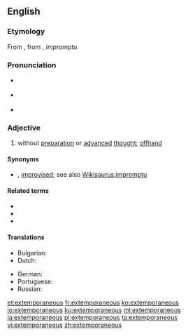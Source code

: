 ==English==

===Etymology===
From {{etyl|LL.|en}} {{m|la|extemporāneus}}, from {{etyl|la|en}} {{m|la|ex tempore}}, ''impromptu''.

===Pronunciation===
* {{a|Canada}} {{IPA|/əksˌtɛmpɚˈeɪniəs/|lang=en}}
* {{a|UK}} {{IPA|/ɛksˌtɛm.pɜː(ɹ)ˈeɪn.i.əs/|lang=en}}
* {{rhymes|eɪniəs|lang=en}}

===Adjective===
{{en-adj}}

# without [[preparation]] or [[advanced]] [[thought]]; [[offhand]]

====Synonyms====
* {{sense|without preparation}} {{l|en|extemporal}} {{qualifier|archaic}}, [[improvised]]; see also [[Wikisaurus:impromptu]]

====Related terms====
* {{l|en|extemporanea}}
* {{l|en|extemporaneousness}}
* {{l|en|extemporize}}

====Translations====
{{trans-top|without preparation}}
* Bulgarian: {{t+|bg|импровизиран|sc=Cyrl}}
* Dutch: {{t+|nl|onvoorbereid}}
{{trans-mid}}
* German: {{t|de|unvorbereitet}}
* Portuguese: {{t+|pt|extemporâneo}}
* Russian: {{t+|ru|импровизированный|sc=Cyrl}}
{{trans-bottom}}


[[et:extemporaneous]]
[[fr:extemporaneous]]
[[ko:extemporaneous]]
[[io:extemporaneous]]
[[ku:extemporaneous]]
[[ml:extemporaneous]]
[[ja:extemporaneous]]
[[pl:extemporaneous]]
[[ta:extemporaneous]]
[[vi:extemporaneous]]
[[zh:extemporaneous]]